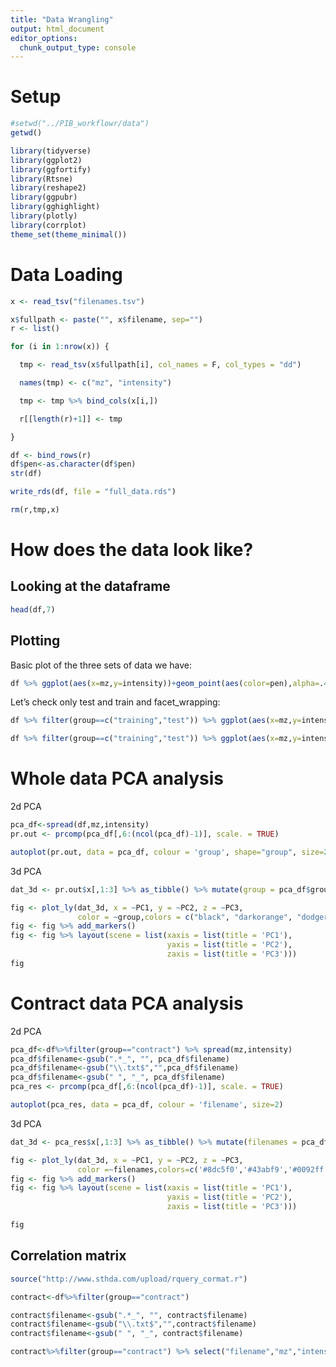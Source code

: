 ```yaml
---
title: "Data Wrangling"
output: html_document
editor_options: 
  chunk_output_type: console
---
```


# Setup

```r
#setwd("../PIB_workflowr/data")
getwd()
```

```r
library(tidyverse)
library(ggplot2)
library(ggfortify)
library(Rtsne)
library(reshape2)
library(ggpubr)
library(gghighlight)
library(plotly)
library(corrplot)
theme_set(theme_minimal())
```

# Data Loading
```r
x <- read_tsv("filenames.tsv")

x$fullpath <- paste("", x$filename, sep="")
r <- list()

for (i in 1:nrow(x)) {

  tmp <- read_tsv(x$fullpath[i], col_names = F, col_types = "dd")

  names(tmp) <- c("mz", "intensity")

  tmp <- tmp %>% bind_cols(x[i,])

  r[[length(r)+1]] <- tmp

}

df <- bind_rows(r)
df$pen<-as.character(df$pen)
str(df)

write_rds(df, file = "full_data.rds")

rm(r,tmp,x)
```

# How does the data look like? 

## Looking at the dataframe
```r
head(df,7)
```

## Plotting
Basic plot of the three sets of data we have:
```r
df %>% ggplot(aes(x=mz,y=intensity))+geom_point(aes(color=pen),alpha=.4) + facet_wrap(~group)
```

Let's check only test and train and facet_wrapping:
```r
df %>% filter(group==c("training","test")) %>% ggplot(aes(x=mz,y=intensity))+ geom_point(aes(color=group), size=2, alpha=.4) + facet_wrap(~pen)

df %>% filter(group==c("training","test")) %>% ggplot(aes(x=mz,y=intensity))+ geom_point(aes(color=pen, shape = group), size=2, alpha=.4) + facet_wrap(~group+pen)
```

# Whole data PCA analysis
2d PCA
```r
pca_df<-spread(df,mz,intensity)
pr.out <- prcomp(pca_df[,6:(ncol(pca_df)-1)], scale. = TRUE)

autoplot(pr.out, data = pca_df, colour = 'group', shape="group", size=2)+scale_shape_manual(values=c(1, 8, 12))+ scale_color_manual(values=c("black", "darkorange", "dodgerblue"))+geom_text(aes(label=pen),hjust=-1, vjust=1)
```
3d PCA
```r

dat_3d <- pr.out$x[,1:3] %>% as_tibble() %>% mutate(group = pca_df$group, pen=pca_df$pen)

fig <- plot_ly(dat_3d, x = ~PC1, y = ~PC2, z = ~PC3, 
               color = ~group,colors = c("black", "darkorange", "dodgerblue"), size = I(100))
fig <- fig %>% add_markers()
fig <- fig %>% layout(scene = list(xaxis = list(title = 'PC1'),
                                   yaxis = list(title = 'PC2'),
                                   zaxis = list(title = 'PC3')))
fig
```

# Contract data PCA analysis

2d PCA
```r
pca_df<-df%>%filter(group=="contract") %>% spread(mz,intensity)
pca_df$filename<-gsub(".*_", "", pca_df$filename)
pca_df$filename<-gsub("\\.txt$","",pca_df$filename)
pca_df$filename<-gsub(" ", "_", pca_df$filename)
pca_res <- prcomp(pca_df[,6:(ncol(pca_df)-1)], scale. = TRUE)

autoplot(pca_res, data = pca_df, colour = 'filename', size=2)
```
3d PCA
```r
dat_3d <- pca_res$x[,1:3] %>% as_tibble() %>% mutate(filenames = pca_df$filename)

fig <- plot_ly(dat_3d, x = ~PC1, y = ~PC2, z = ~PC3, 
               color =~filenames,colors=c('#8dc5f0','#43abf9','#0092ff','#cef37b','#a6d045','#7caa16','#f8bc7d','#e0892e','#ff8200'), size = I(150))
fig <- fig %>% add_markers()
fig <- fig %>% layout(scene = list(xaxis = list(title = 'PC1'),
                                   yaxis = list(title = 'PC2'),
                                   zaxis = list(title = 'PC3')))

fig
```

## Correlation matrix
```r
source("http://www.sthda.com/upload/rquery_cormat.r")

contract<-df%>%filter(group=="contract")

contract$filename<-gsub(".*_", "", contract$filename)
contract$filename<-gsub("\\.txt$","",contract$filename)
contract$filename<-gsub(" ", "_", contract$filename)

contract%>%filter(group=="contract") %>% select("filename","mz","intensity") %>% spread(filename,intensity) %>% rquery.cormat()
```

